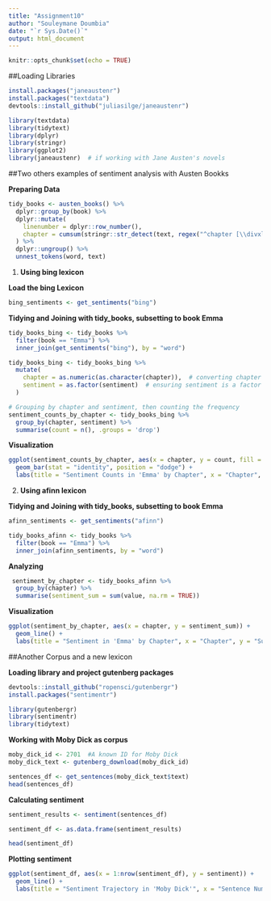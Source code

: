 ```yaml
---
title: "Assignment10"
author: "Souleymane Doumbia"
date: "`r Sys.Date()`"
output: html_document
---
```


```r
knitr::opts_chunk$set(echo = TRUE)
```

##Loading Libraries
```r
install.packages("janeaustenr")
install.packages("textdata")
devtools::install_github("juliasilge/janeaustenr")
```

```r
library(textdata)
library(tidytext)
library(dplyr)
library(stringr)
library(ggplot2)
library(janeaustenr)  # if working with Jane Austen's novels
```

##Two others examples of sentiment analysis with Austen Bookks

**Preparing Data**
```r
tidy_books <- austen_books() %>%
  dplyr::group_by(book) %>%
  dplyr::mutate(
    linenumber = dplyr::row_number(),
    chapter = cumsum(stringr::str_detect(text, regex("^chapter [\\divxlc]", ignore_case = TRUE)))
  ) %>%
  dplyr::ungroup() %>%
  unnest_tokens(word, text)
```

1.    **Using bing lexicon**

**Load the bing Lexicon**
```r
bing_sentiments <- get_sentiments("bing")
```

**Tidying and Joining with tidy_books, subsetting to book Emma**
```r
tidy_books_bing <- tidy_books %>%
  filter(book == "Emma") %>%
  inner_join(get_sentiments("bing"), by = "word")

tidy_books_bing <- tidy_books_bing %>%
  mutate(
    chapter = as.numeric(as.character(chapter)),  # converting chapter to numeric if it's not
    sentiment = as.factor(sentiment)  # ensuring sentiment is a factor
  )

# Grouping by chapter and sentiment, then counting the frequency
sentiment_counts_by_chapter <- tidy_books_bing %>%
  group_by(chapter, sentiment) %>%
  summarise(count = n(), .groups = 'drop')
```

**Visualization**
```r
ggplot(sentiment_counts_by_chapter, aes(x = chapter, y = count, fill = sentiment)) +
  geom_bar(stat = "identity", position = "dodge") +
  labs(title = "Sentiment Counts in 'Emma' by Chapter", x = "Chapter", y = "Count")
```

2.    **Using afinn lexicon**

**Tidying and Joining with tidy_books, subsetting to book Emma**
```r
afinn_sentiments <- get_sentiments("afinn")

tidy_books_afinn <- tidy_books %>%
  filter(book == "Emma") %>%
  inner_join(afinn_sentiments, by = "word")
```

**Analyzing**
```r
 sentiment_by_chapter <- tidy_books_afinn %>%
  group_by(chapter) %>%
  summarise(sentiment_sum = sum(value, na.rm = TRUE))
```

**Visualization**
```r

ggplot(sentiment_by_chapter, aes(x = chapter, y = sentiment_sum)) +
  geom_line() +
  labs(title = "Sentiment in 'Emma' by Chapter", x = "Chapter", y = "Sum of Sentiment Score")

```

##Another Corpus and a new lexicon

**Loading library and project gutenberg packages**
```r
devtools::install_github("ropensci/gutenbergr")
install.packages("sentimentr")

library(gutenbergr)
library(sentimentr)
library(tidytext)
```

**Working with Moby Dick as corpus**
```r
moby_dick_id <- 2701  #A known ID for Moby Dick
moby_dick_text <- gutenberg_download(moby_dick_id)

sentences_df <- get_sentences(moby_dick_text$text)
head(sentences_df)
```

**Calculating sentiment**
```r
sentiment_results <- sentiment(sentences_df)

sentiment_df <- as.data.frame(sentiment_results)

head(sentiment_df)
```

**Plotting sentiment**
```r
ggplot(sentiment_df, aes(x = 1:nrow(sentiment_df), y = sentiment)) +
  geom_line() +
  labs(title = "Sentiment Trajectory in 'Moby Dick'", x = "Sentence Number", y = "Sentiment Score")
```

